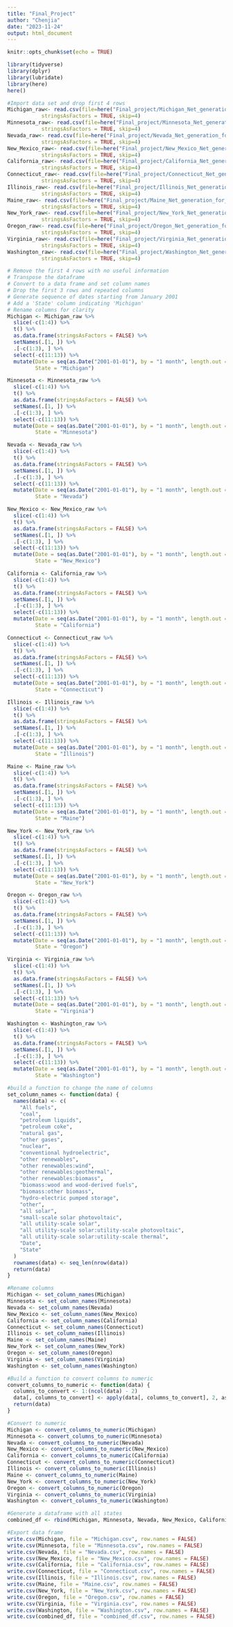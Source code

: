 ```yaml
---
title: "Final_Project"
author: "Chenjia"
date: "2023-11-24"
output: html_document
---
```


```r
knitr::opts_chunk$set(echo = TRUE)
```


```r
library(tidyverse)
library(dplyr)
library(lubridate)
library(here)
here()
```
```r
#Import data set and drop first 4 rows
Michigan_raw<- read.csv(file=here("Final_project/Michigan_Net_generation_for_all_sectors.csv"),
           stringsAsFactors = TRUE, skip=4)
Minnesota_raw<- read.csv(file=here("Final_project/Minnesota_Net_generation_for_all_sectors.csv"),
           stringsAsFactors = TRUE, skip=4)
Nevada_raw<- read.csv(file=here("Final_project/Nevada_Net_generation_for_all_sectors.csv"),
           stringsAsFactors = TRUE, skip=4)
New_Mexico_raw<- read.csv(file=here("Final_project/New_Mexico_Net_generation_for_all_sectors.csv"),
           stringsAsFactors = TRUE, skip=4)
California_raw<- read.csv(file=here("Final_project/California_Net_generation_for_all_sectors.csv"),
           stringsAsFactors = TRUE, skip=4)
Connecticut_raw<- read.csv(file=here("Final_project/Connecticut_Net_generation_for_all_sectors.csv"),
           stringsAsFactors = TRUE, skip=4)
Illinois_raw<- read.csv(file=here("Final_project/Illinois_Net_generation_for_all_sectors.csv"),
           stringsAsFactors = TRUE, skip=4)
Maine_raw<- read.csv(file=here("Final_project/Maine_Net_generation_for_all_sectors.csv"),
           stringsAsFactors = TRUE, skip=4)
New_York_raw<- read.csv(file=here("Final_project/New_York_Net_generation_for_all_sectors.csv"),
           stringsAsFactors = TRUE, skip=4)
Oregon_raw<- read.csv(file=here("Final_project/Oregon_Net_generation_for_all_sectors.csv"),
           stringsAsFactors = TRUE, skip=4)
Virginia_raw<- read.csv(file=here("Final_project/Virginia_Net_generation_for_all_sectors.csv"),
           stringsAsFactors = TRUE, skip=4)
Washington_raw<- read.csv(file=here("Final_project/Washington_Net_generation_for_all_sectors.csv"),
           stringsAsFactors = TRUE, skip=4)
```



```r
# Remove the first 4 rows with no useful information
# Transpose the dataframe
# Convert to a data frame and set column names
# Drop the first 3 rows and repeated columns
# Generate sequence of dates starting from January 2001
# Add a 'State' column indicating 'Michigan'
# Rename columns for clarity
Michigan <- Michigan_raw %>%
  slice(-c(1:4)) %>%
  t() %>%
  as.data.frame(stringsAsFactors = FALSE) %>%
  setNames(.[1, ]) %>%
  .[-c(1:3), ] %>%
  select(-c(11:13)) %>%
  mutate(Date = seq(as.Date("2001-01-01"), by = "1 month", length.out = nrow(.)),
         State = "Michigan")

Minnesota <- Minnesota_raw %>%
  slice(-c(1:4)) %>%
  t() %>%
  as.data.frame(stringsAsFactors = FALSE) %>%
  setNames(.[1, ]) %>%
  .[-c(1:3), ] %>%
  select(-c(11:13)) %>%
  mutate(Date = seq(as.Date("2001-01-01"), by = "1 month", length.out = nrow(.)),
         State = "Minnesota")

Nevada <- Nevada_raw %>%
  slice(-c(1:4)) %>%
  t() %>%
  as.data.frame(stringsAsFactors = FALSE) %>%
  setNames(.[1, ]) %>%
  .[-c(1:3), ] %>%
  select(-c(11:13)) %>%
  mutate(Date = seq(as.Date("2001-01-01"), by = "1 month", length.out = nrow(.)),
         State = "Nevada")

New_Mexico <- New_Mexico_raw %>%
  slice(-c(1:4)) %>%
  t() %>%
  as.data.frame(stringsAsFactors = FALSE) %>%
  setNames(.[1, ]) %>%
  .[-c(1:3), ] %>%
  select(-c(11:13)) %>%
  mutate(Date = seq(as.Date("2001-01-01"), by = "1 month", length.out = nrow(.)),
         State = "New_Mexico")

California <- California_raw %>%
  slice(-c(1:4)) %>%
  t() %>%
  as.data.frame(stringsAsFactors = FALSE) %>%
  setNames(.[1, ]) %>%
  .[-c(1:3), ] %>%
  select(-c(11:13)) %>%
  mutate(Date = seq(as.Date("2001-01-01"), by = "1 month", length.out = nrow(.)),
         State = "California")

Connecticut <- Connecticut_raw %>%
  slice(-c(1:4)) %>%
  t() %>%
  as.data.frame(stringsAsFactors = FALSE) %>%
  setNames(.[1, ]) %>%
  .[-c(1:3), ] %>%
  select(-c(11:13)) %>%
  mutate(Date = seq(as.Date("2001-01-01"), by = "1 month", length.out = nrow(.)),
         State = "Connecticut")

Illinois <- Illinois_raw %>%
  slice(-c(1:4)) %>%
  t() %>%
  as.data.frame(stringsAsFactors = FALSE) %>%
  setNames(.[1, ]) %>%
  .[-c(1:3), ] %>%
  select(-c(11:13)) %>%
  mutate(Date = seq(as.Date("2001-01-01"), by = "1 month", length.out = nrow(.)),
         State = "Illinois")

Maine <- Maine_raw %>%
  slice(-c(1:4)) %>%
  t() %>%
  as.data.frame(stringsAsFactors = FALSE) %>%
  setNames(.[1, ]) %>%
  .[-c(1:3), ] %>%
  select(-c(11:13)) %>%
  mutate(Date = seq(as.Date("2001-01-01"), by = "1 month", length.out = nrow(.)),
         State = "Maine")

New_York <- New_York_raw %>%
  slice(-c(1:4)) %>%
  t() %>%
  as.data.frame(stringsAsFactors = FALSE) %>%
  setNames(.[1, ]) %>%
  .[-c(1:3), ] %>%
  select(-c(11:13)) %>%
  mutate(Date = seq(as.Date("2001-01-01"), by = "1 month", length.out = nrow(.)),
         State = "New_York")

Oregon <- Oregon_raw %>%
  slice(-c(1:4)) %>%
  t() %>%
  as.data.frame(stringsAsFactors = FALSE) %>%
  setNames(.[1, ]) %>%
  .[-c(1:3), ] %>%
  select(-c(11:13)) %>%
  mutate(Date = seq(as.Date("2001-01-01"), by = "1 month", length.out = nrow(.)),
         State = "Oregon")

Virginia <- Virginia_raw %>%
  slice(-c(1:4)) %>%
  t() %>%
  as.data.frame(stringsAsFactors = FALSE) %>%
  setNames(.[1, ]) %>%
  .[-c(1:3), ] %>%
  select(-c(11:13)) %>%
  mutate(Date = seq(as.Date("2001-01-01"), by = "1 month", length.out = nrow(.)),
         State = "Virginia")

Washington <- Washington_raw %>%
  slice(-c(1:4)) %>%
  t() %>%
  as.data.frame(stringsAsFactors = FALSE) %>%
  setNames(.[1, ]) %>%
  .[-c(1:3), ] %>%
  select(-c(11:13)) %>%
  mutate(Date = seq(as.Date("2001-01-01"), by = "1 month", length.out = nrow(.)),
         State = "Washington")
```


```r
#build a function to change the name of columns
set_column_names <- function(data) {
  names(data) <- c(
    "All fuels",
    "coal",
    "petroleum liquids",
    "petroleum coke",
    "natural gas",
    "other gases",
    "nuclear",
    "conventional hydroelectric",
    "other renewables",
    "other renewables:wind",
    "other renewables:geothermal",
    "other renewables:biomass",
    "biomass:wood and wood-derived fuels",
    "biomass:other biomass",
    "hydro-electric pumped storage",
    "other",
    "all solar",
    "small-scale solar photovoltaic",
    "all utility-scale solar",
    "all utility-scale solar:utility-scale photovoltaic",
    "all utility-scale solar:utility-scale thermal",
    "Date",
    "State"
  )
  rownames(data) <- seq_len(nrow(data))
  return(data)
}
```

```r
#Rename columns
Michigan <- set_column_names(Michigan)
Minnesota <- set_column_names(Minnesota)
Nevada <- set_column_names(Nevada)
New_Mexico <- set_column_names(New_Mexico)
California <- set_column_names(California)
Connecticut <- set_column_names(Connecticut)
Illinois <- set_column_names(Illinois)
Maine <- set_column_names(Maine)
New_York <- set_column_names(New_York)
Oregon <- set_column_names(Oregon)
Virginia <- set_column_names(Virginia)
Washington <- set_column_names(Washington)
```


```r
#Build a function to convert columns to numeric
convert_columns_to_numeric <- function(data) {
  columns_to_convert <- 1:(ncol(data) - 2)
  data[, columns_to_convert] <- apply(data[, columns_to_convert], 2, as.numeric)
  return(data)
}

```

```r
#Convert to numeric
Michigan <- convert_columns_to_numeric(Michigan)
Minnesota <- convert_columns_to_numeric(Minnesota)
Nevada <- convert_columns_to_numeric(Nevada)
New_Mexico <- convert_columns_to_numeric(New_Mexico)
California <- convert_columns_to_numeric(California)
Connecticut <- convert_columns_to_numeric(Connecticut)
Illinois <- convert_columns_to_numeric(Illinois)
Maine <- convert_columns_to_numeric(Maine)
New_York <- convert_columns_to_numeric(New_York)
Oregon <- convert_columns_to_numeric(Oregon)
Virginia <- convert_columns_to_numeric(Virginia)
Washington <- convert_columns_to_numeric(Washington)

```


```r
#Generate a dataframe with all states
combined_df <- rbind(Michigan, Minnesota, Nevada, New_Mexico, California, Connecticut,  Illinois, Maine,New_York, Oregon, Virginia, Washington)
```

```r
#Export data frame
write.csv(Michigan, file = "Michigan.csv", row.names = FALSE)
write.csv(Minnesota, file = "Minnesota.csv", row.names = FALSE)
write.csv(Nevada, file = "Nevada.csv", row.names = FALSE)
write.csv(New_Mexico, file = "New_Mexico.csv", row.names = FALSE)
write.csv(California, file = "California.csv", row.names = FALSE)
write.csv(Connecticut, file = "Connecticut.csv", row.names = FALSE)
write.csv(Illinois, file = "Illinois.csv", row.names = FALSE)
write.csv(Maine, file = "Maine.csv", row.names = FALSE)
write.csv(New_York, file = "New_York.csv", row.names = FALSE)
write.csv(Oregon, file = "Oregon.csv", row.names = FALSE)
write.csv(Virginia, file = "Virginia.csv", row.names = FALSE)
write.csv(Washington, file = "Washington.csv", row.names = FALSE)
write.csv(combined_df, file = "combined_df.csv", row.names = FALSE)
```


